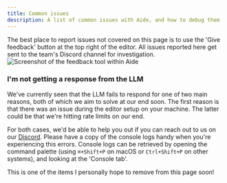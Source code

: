 ```yaml
---
title: Common issues
description: A list of common issues with Aide, and how to debug them
---
```



<Aside type="tip">
  The best place to report issues not covered on this page is to use the 'Give
  feedback' button at the top right of the editor. All issues reported here get sent to the team's Discord channel for investigation.
  <Image
    src={rageShake}
    alt="Screenshot of the feedback tool within Aide"
  />
</Aside>

### I'm not getting a response from the LLM

We've currently seen that the LLM fails to respond for one of two main reasons, both of which we aim to solve at our end soon. The first reason is that there was an issue during the editor setup on your machine. The latter could be that we're hitting rate limits on our end.

For both cases, we'd be able to help you out if you can reach out to us on our [Discord](https://discord.gg/mtgrhXM5Xf). Please have a copy of the console logs handy when you're experiencing this errors. Console logs can be retrieved by opening the command palette (using `⌘+Shift+P` on macOS or `Ctrl+Shift+P` on other systems), and looking at the 'Console tab'.

This is one of the items I personally hope to remove from this page soon!
